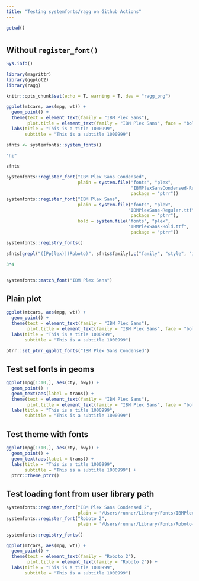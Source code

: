 ```yaml
---
title: "Testing systemfonts/ragg on Github Actions"
---
```


```r
getwd()
```

# {.tabset}


## Without `register_font()`

```r
Sys.info()
```


```r
library(magrittr)
library(ggplot2)
library(ragg)

knitr::opts_chunk$set(echo = T, warning = T, dev = "ragg_png")
```

```r
ggplot(mtcars, aes(mpg, wt)) +
  geom_point() +
  theme(text = element_text(family = "IBM Plex Sans"),
        plot.title = element_text(family = "IBM Plex Sans", face = "bold")) +
  labs(title = "This is a title 1000999",
       subtitle = "This is a subtitle 1000999")
```

```r
sfnts <- systemfonts::system_fonts()
```

```r
"hi"
```

```r
sfnts
```

```r
systemfonts::register_font("IBM Plex Sans Condensed", 
                           plain = system.file("fonts", "plex",
                                               "IBMPlexSansCondensed-Regular.ttf",
                                               package = "ptrr"))
systemfonts::register_font("IBM Plex Sans", 
                           plain = system.file("fonts", "plex", 
                                              "IBMPlexSans-Regular.ttf",
                                               package = "ptrr"),
                           bold = system.file("fonts", "plex", 
                                              "IBMPlexSans-Bold.ttf",
                                               package = "ptrr"))
```

```r
systemfonts::registry_fonts()
```



```r
sfnts[grepl("([Pp]lex)|(Roboto)", sfnts$family),c("family", "style", "italic", "monospace")]
```


```r
3*4
```

```r
```

```r
systemfonts::match_font("IBM Plex Sans")
```

## Plain plot

```r
ggplot(mtcars, aes(mpg, wt)) +
  geom_point() +
  theme(text = element_text(family = "IBM Plex Sans"),
        plot.title = element_text(family = "IBM Plex Sans", face = "bold")) +
  labs(title = "This is a title 1000999",
       subtitle = "This is a subtitle 1000999")
```

```r
ptrr::set_ptrr_ggplot_fonts("IBM Plex Sans Condensed")
```

## Test set fonts in geoms

```r
ggplot(mpg[1:10,], aes(cty, hwy)) +
  geom_point() +
  geom_text(aes(label = trans)) +
  theme(text = element_text(family = "IBM Plex Sans"),
        plot.title = element_text(family = "IBM Plex Sans", face = "bold")) +
  labs(title = "This is a title 1000999",
       subtitle = "This is a subtitle 1000999")
```

## Test theme with fonts

```r
ggplot(mpg[1:10,], aes(cty, hwy)) +
  geom_point() +
  geom_text(aes(label = trans)) +
  labs(title = "This is a title 1000999",
       subtitle = "This is a subtitle 1000999") +
  ptrr::theme_ptrr()
```

## Test loading font from user library path

```r
systemfonts::register_font("IBM Plex Sans Condensed 2", 
                           plain = '/Users/runner/Library/Fonts/IBMPlexSansCondensed-Regular.otf')
systemfonts::register_font("Roboto 2", 
                           plain = '/Users/runner/Library/Fonts/Roboto-Regular.otf')
```

```r
systemfonts::registry_fonts()
```

```r
ggplot(mtcars, aes(mpg, wt)) +
  geom_point() +
  theme(text = element_text(family = "Roboto 2"),
        plot.title = element_text(family = "Roboto 2")) +
  labs(title = "This is a title 1000999",
       subtitle = "This is a subtitle 1000999")
```
